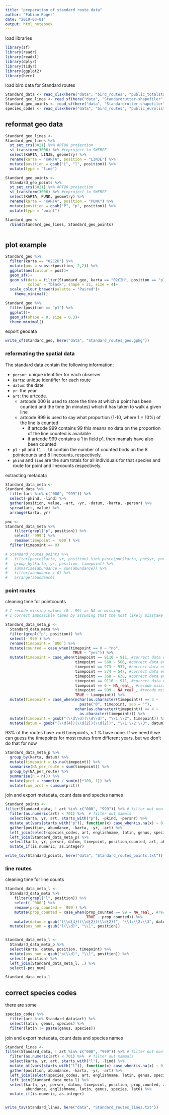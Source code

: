 ```yaml
---
title: "preparation of standard route data"
author: "Fabian Roger"
date: "2019-03-01"
output: html_notebook
---
```


load libraries
```r
library(sf)
library(readr)
library(readxl)
library(dplyr)
library(tidyr)
library(ggplot2)
library(here)
```


load bird data for Standard routes
```r
Standard_data <- read_xlsx(here("data", "bird_routes", "public_totalstandard.xlsx"))
Standard_geo_lines <- read_sf(here("data", "Standardrutter-shapefiler", "stdruttLinjer.shp"))
Standard_geo_points <- read_sf(here("data", "Standardrutter-shapefiler", "stdruttPunkter.shp"))
species_codes <- read_xlsx(here("data", "bird_routes", "public_eurolist.xlsx"))
```


## reformat geo data
```r
Standard_geo_lines <-
Standard_geo_lines %>% 
  st_set_crs(3021) %>% #RT90 projection
  st_transform(3006) %>% #reproject to SWEREF 
  select(KARTA, LINJE, geometry) %>% 
  rename(karta = "KARTA", position = "LINJE") %>% 
  mutate(position = gsub("L", "l", position)) %>% 
  mutate(type = "line")

Standard_geo_points <-
  Standard_geo_points %>% 
  st_set_crs(3021) %>% #RT90 projection
  st_transform(3006) %>% #reproject to SWEREF 
  select(KARTA, PUNK, geometry) %>% 
  rename(karta = "KARTA", position = "PUNK") %>% 
  mutate(position = gsub("P", "p", position)) %>% 
  mutate(type = "point")

Standard_geo <-
  rbind(Standard_geo_lines, Standard_geo_points)
  
```


## plot example

```r
Standard_geo %>% 
  filter(karta == "02C2H") %>% 
  mutate(pos = substr(position, 2,2)) %>% 
  ggplot(aes(colour = pos))+
  geom_sf()+
  geom_sf(data = filter(Standard_geo, karta == "02C2H", position == "p1"), 
          colour = "black", shape = 21, size = 4)+
  scale_colour_brewer(palette = "Paired")+
    theme_minimal()

Standard_geo %>% 
  filter(position == "p1") %>% 
  ggplot()+
  geom_sf(shape = 0, size = 0.3)+
  theme_minimal()


```

export geodata

```r
write_sf(Standard_geo, here("data", "Standard_routes_geo.gpkg"))
```


### reformating the spatial data

The standard data contain the following information:

+ `persnr`: unique identifier for each observer
+ `karta`: unique identifier for each route
+ `datum`: the date
+ `yr`: the year
+ `art`: the artcode.
    + artcode 000 is used to store the time at which a point has been counted and the time (in minutes) which it has taken to walk a given line
    + artcode 999 is used to say what proportion (1-10, where 1 = 10%) of the line is counted
        + if artcode 999 contains 99 this means no data on the proportion of the line counted is available
        + if artcode 999 contains a 1 in field p1, then mamals have also been counted
+ `p1` - `p8` and `l1 - l8` contain the number of counted birds on the 8 pointcounts and 8 linecounts, respectively. 
+ `pkind` and `lind` are the sum totals for all individuals for that species and route for point and linecounts respectively. 

extracting metadata
```r
Standard_data_meta <- 
Standard_data %>% 
  filter(art %in% c("000", "999")) %>% 
  select(-pkind, -lind) %>% 
  gather(position, value, -art, -yr, -datum, -karta, -persnr) %>% 
  spread(art, value) %>% 
  arrange(karta, yr)

pnc <- 
Standard_data_meta %>% 
    filter(grepl("p", position)) %>% 
    select(-`999`) %>% 
    rename(timepoint = `000`) %>% 
  filter(timepoint == 0) 

# Standard_routes_points %>% 
#   filter(paste(karta, yr, position) %in% paste(pnc$karta, pnc$yr, pnc$position)) %>% 
#   group_by(karta, yr, position, timepoint) %>% 
#   summarise(abundance = sum(abundance)) %>% 
#   filter(abundance > 0) %>% 
#   arrange(abundance)
```

### point routes

cleaning time for pointcounts
```r

# I recode missing values (0 , 99) as NA or missing
# I correct impossible times by assuming that the most likely misstake is a flip in the digits

Standard_data_meta_p <- 
  Standard_data_meta %>% 
  filter(grepl("p", position)) %>% 
  select(-`999`) %>% 
  rename(timepoint = `000`) %>% 
  mutate(counted = case_when(timepoint == 0 ~ "no",
                              TRUE ~ "yes")) %>% 
  mutate(timepoint = case_when(timepoint == 9110 ~ 911, #correct data entry error
                               timepoint == 560 ~ 506, #correct data entry error
                               timepoint == 973 ~ 937, #correct data entry error
                               timepoint == 574 ~ 547, #correct data entry error
                               timepoint == 368 ~ 638, #correct data entry error
                               timepoint == 9110 ~ 911, #correct data entry error
                               timepoint == 0 ~ NA_real_, #recode missing value indicating that point has not been counted
                               timepoint == 999 ~ NA_real_, #recode missing value 
                               TRUE ~ timepoint)) %>% 
  mutate(timepoint = case_when(nchar(as.character(timepoint)) == 3 ~
                                 paste("0", timepoint, sep = ""),
                               nchar(as.character(timepoint)) == 4 ~
                                 as.character(timepoint))) %>% 
  mutate(timepoint = gsub("(\\d\\d)(\\d\\d)", "\\1:\\2", timepoint)) %>%
  mutate(datum = gsub("(\\d{4})(\\d{2})(\\d{2})", "\\1:\\2:\\3", datum)) 
```


93% of the routes have >= 6 timepoints, < 1 % have none. If we need it we can guess the timepoints for most routes from different years, but we don't do that for now

```r

Standard_data_meta_p %>% 
  group_by(karta, datum) %>% 
  mutate(timepoint = is.na(timepoint)) %>% 
  summarise(NA_per_route = sum(timepoint)) %>% 
  group_by(NA_per_route) %>% 
  summarise(n = n()) %>% 
  mutate(prct = round((n / sum(n))*100, 1)) %>% 
  mutate(cum_prct = cumsum(prct))

```


join and export metadata, count data and species names
```r

Standard_points <- 
filter(Standard_data, ! art %in% c("000", "999")) %>% # filter out non-species codes
  filter(as.numeric(art) < 701) %>%  # filter out mamals
  select(karta, yr, art, starts_with("p"), -pkind, -persnr) %>% 
  mutate_at(vars(starts_with("p")), function(x) case_when(is.na(x) ~ 0, TRUE ~ x)) %>% 
  gather(position, abundance, -karta, -yr, -art) %>% 
  left_join(select(species_codes, art, englishname, latin, genus, species, lat6)) %>% 
  left_join(Standard_data_meta_p) %>% 
  select(karta, yr, persnr, datum, timepoint, position,counted, art, abundance, englishname, latin, genus, species, lat6) %>% 
  mutate_if(is.numeric, as.integer)

write_tsv(Standard_points, here("data", "Standard_routes_points.txt"))

```


### line routes

cleaning time for line counts
```r
Standard_data_meta_l <- 
  Standard_data_meta %>% 
    filter(grepl("l", position)) %>% 
    select(-`000`) %>% 
    rename(prop_counted = `999`) %>% 
    mutate(prop_counted = case_when(prop_counted == 99 ~ NA_real_, #recode missing value
                                    TRUE ~ prop_counted)) %>% 
    mutate(datum = gsub("(\\d{4})(\\d{2})(\\d{2})", "\\1:\\2:\\3", datum)) %>% 
  mutate(pos_num = gsub("l(\\d)", "\\1", position)) 


Standard_data_meta_l <- 
  Standard_data_meta_p %>% 
  select(karta, datum, position, timepoint) %>% 
  mutate(pos_num = gsub("p(\\d)", "\\1", position)) %>% 
  select(-position) %>% 
  left_join(Standard_data_meta_l, .) %>% 
  select(-pos_num)

Standard_data_meta_l
```

## correct species codes
there are some 

```r
species_codes %>% 
  filter(art %in% Standard_data$art) %>% 
  select(latin, genus, species) %>% 
  filter(latin != paste(genus, species))
```



join and export metadata, count data and species names
```r

Standard_lines <- 
filter(Standard_data, ! art %in% c("000", "999")) %>% # filter out non-species codes
  filter(as.numeric(art) < 701) %>%  # filter out mammals
  select(karta, yr, art, starts_with("l"), -lind) %>% 
  mutate_at(vars(starts_with("l")), function(x) case_when(is.na(x) ~ 0, TRUE ~ x)) %>% 
  gather(position, abundance, -karta, -yr, -art) %>% 
  left_join(select(species_codes, art, englishname, latin, genus, species, lat6)) %>% 
  left_join(Standard_data_meta_l) %>% 
  select(karta, yr, persnr, datum, timepoint, position, prop_counted, art,
         abundance, englishname, latin, genus, species, lat6) %>% 
  mutate_if(is.numeric, as.integer)


write_tsv(Standard_lines, here("data", "Standard_routes_lines.txt"))
```




